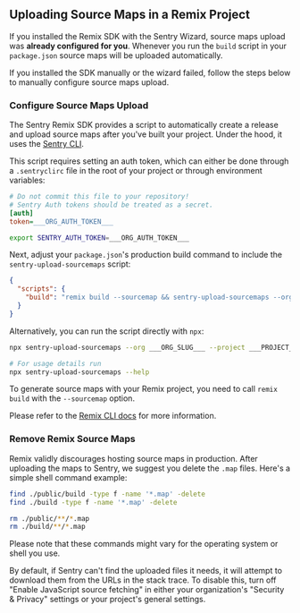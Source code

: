 ## Uploading Source Maps in a Remix Project

If you installed the Remix SDK with the <PlatformLink to="/#install">Sentry Wizard</PlatformLink>, source maps upload was **already configured for you**.
Whenever you run the `build` script in your `package.json` source maps will be uploaded automatically.

If you installed the SDK manually or the wizard failed, follow the steps below to manually configure source maps upload.

### Configure Source Maps Upload

The Sentry Remix SDK provides a script to automatically create a release and upload source maps after you've built your project.
Under the hood, it uses the [Sentry CLI](/product/cli/).

This script requires setting an auth token, which can either be done through a `.sentryclirc` file in the root of your project or through environment variables:

<OrgAuthTokenNote />

```ini {filename:.sentryclirc}
# Do not commit this file to your repository!
# Sentry Auth tokens should be treated as a secret.
[auth]
token=___ORG_AUTH_TOKEN___
```

```bash
export SENTRY_AUTH_TOKEN=___ORG_AUTH_TOKEN___
```

Next, adjust your `package.json`'s production build command to include the `sentry-upload-sourcemaps` script:

```json {filename:package.json}
{
  "scripts": {
    "build": "remix build --sourcemap && sentry-upload-sourcemaps --org ___ORG_SLUG___ --project ___PROJECT_SLUG___"
  }
}
```

Alternatively, you can run the script directly with `npx`:

```bash {tabTitle:Bash}
npx sentry-upload-sourcemaps --org ___ORG_SLUG___ --project ___PROJECT_SLUG___

# For usage details run
npx sentry-upload-sourcemaps --help
```

<Alert>

To generate source maps with your Remix project, you need to call `remix build` with the `--sourcemap` option.

Please refer to the [Remix CLI docs](https://remix.run/docs/en/main/other-api/dev#options) for more information.

</Alert>

### Remove Remix Source Maps

Remix validly discourages hosting source maps in production. After uploading the maps to Sentry, we suggest you delete the `.map` files. Here's a simple shell command example:

```bash {tabTitle:Bash}
find ./public/build -type f -name '*.map' -delete
find ./build -type f -name '*.map' -delete
```

```bash {tabTitle:Zsh}
rm ./public/**/*.map
rm ./build/**/*.map
```

Please note that these commands might vary for the operating system or shell you use.

<Note>

By default, if Sentry can't find the uploaded files it needs, it will attempt to download them from the URLs in the stack trace. To disable this, turn off "Enable JavaScript source fetching" in either your organization's "Security & Privacy" settings or your project's general settings.

</Note>

